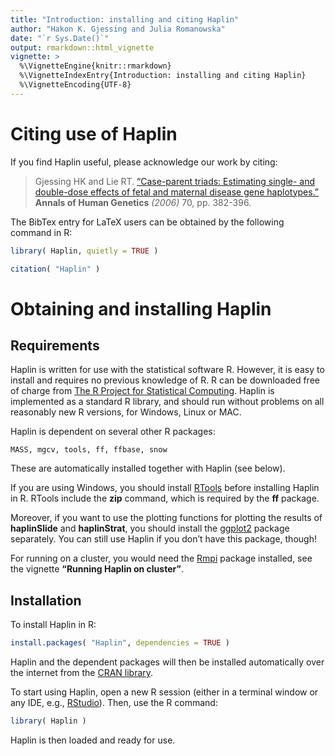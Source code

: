 ```yaml
---
title: "Introduction: installing and citing Haplin"
author: "Hakon K. Gjessing and Julia Romanowska"
date: "`r Sys.Date()`"
output: rmarkdown::html_vignette
vignette: >
  %\VignetteEngine{knitr::rmarkdown}
  %\VignetteIndexEntry{Introduction: installing and citing Haplin}
  %\VignetteEncoding{UTF-8}
---
```


# Citing use of Haplin

If you find Haplin useful, please acknowledge our work by citing:
  
>  Gjessing HK and Lie RT. ["Case-parent triads: Estimating single- and double-dose effects of fetal and maternal disease gene haplotypes."](https://haplin.bitbucket.io/docu/Gjessing_Lie_2006.pdf) __Annals of Human Genetics__ _(2006)_ 70, pp. 382-396.

The BibTex entry for LaTeX users can be obtained by the following command in R:

```r
library( Haplin, quietly = TRUE )
```

```r
citation( "Haplin" )
```

# Obtaining and installing Haplin

## Requirements

Haplin is written for use with the statistical software R. However, it is easy to install and requires no previous knowledge of R. R can be downloaded free of charge from [The R Project for Statistical Computing](https://www.r-project.org/). Haplin is implemented as a standard R library, and should run without problems on all reasonably new R versions, for Windows, Linux or MAC.

Haplin is dependent on several other R packages:

`MASS, mgcv, tools, ff, ffbase, snow`

These are automatically installed together with Haplin (see below).

If you are using Windows, you should install [RTools](https://cran.r-project.org/bin/windows/Rtools/) before installing Haplin in R. RTools include the __zip__ command, which is required by the __ff__ package.

Moreover, if you want to use the plotting functions for plotting the results of __haplinSlide__ and __haplinStrat__, you should install the [ggplot2](https://CRAN.R-project.org/package=ggplot2) package separately. You can still use Haplin if you don't have this package, though!

For running on a cluster, you would need the [Rmpi](https://CRAN.R-project.org/package=Rmpi) package installed, see the vignette __"Running Haplin on cluster"__.

## Installation

To install Haplin in R:
```r
install.packages( "Haplin", dependencies = TRUE )
```

Haplin and the dependent packages will then be installed automatically over the internet from the [CRAN library](https://CRAN.R-project.org/package=Haplin).

To start using Haplin, open a new R session (either in a terminal window or any IDE, e.g., [RStudio](https://posit.co/)). Then, use the R command:
```r
library( Haplin )
```

Haplin is then loaded and ready for use.

<!-- ## GUI -->

<!-- An easily accessible Graphical User Interface for generating Haplin syntax is available at [haplin.fhi.no](http://haplin.fhi.no), thanks to Nguyen Trung Truc. The syntax generator helps setting up Haplin commands which can be cut and pasted into your own R window. It includes some (but not all) of the features currently available in Haplin. -->

